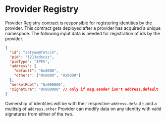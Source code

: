 # Provider Registry

Provider Registry contract is responsible for registering identities by the provider. This contract gets deployed after a provider has acquired a unique namespace. The following input data is needed for registration of ids by the provider.

```json
{
  "id": "satyam@fetcch",
  "pid": "1213edscxz",
  "pidType": "IPFS",
  "address": {
    "default": "0x0000",
    "others": ["0x0000", "0x0000"]
  },
  "merkelRoot": "0x000000",
  "signature": "0x000000" // only if msg.sender isn't address.default
}
```

Ownership of identities will be with their respective `address.default` and a multisig of `address.other`
Provider can modify data on any identity with valid signatures from either of the two.
